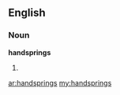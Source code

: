 ==English==

===Noun===
'''handsprings'''

# {{plural of|handspring}}

[[ar:handsprings]]
[[my:handsprings]]